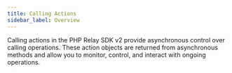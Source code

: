 ```yaml
---
title: Calling Actions
sidebar_label: Overview
---
```



Calling actions in the PHP Relay SDK v2 provide asynchronous control over calling operations. These action objects are returned from asynchronous methods and allow you to monitor, control, and interact with ongoing operations.

<GuidesList />
